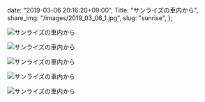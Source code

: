   date: "2019-03-06 20:16:20+09:00",
  Title: "サンライズの車内から",
  share_img: "/images/2019_03_06_1.jpg",
  slug: "sunrise",
};

![サンライズの車内から](/images/2019_03_06_1.jpg)

![サンライズの車内から](/images/2019_03_06_2.jpg)

![サンライズの車内から](/images/2019_03_06_3.jpg)

![サンライズの車内から](/images/2019_03_06_4.jpg)

![サンライズの車内から](/images/2019_03_06_5.jpg)
